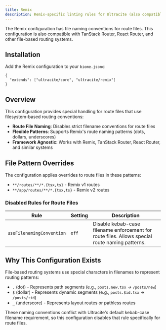 ```yaml
---
title: Remix
description: Remix-specific linting rules for Ultracite (also compatible with TanStack Router and React Router).
---
```


The Remix configuration has file naming conventions for route files. This configuration is also compatible with TanStack Router, React Router, and other file-based routing systems.

## Installation

Add the Remix configuration to your `biome.jsonc`:

```jsonc title="biome.jsonc"
{
  "extends": ["ultracite/core", "ultracite/remix"]
}
```

## Overview

This configuration provides special handling for route files that use filesystem-based routing conventions:

- **Route File Naming**: Disables strict filename conventions for route files
- **Flexible Patterns**: Supports Remix's route naming patterns (dots, dollars, underscores)
- **Framework Agnostic**: Works with Remix, TanStack Router, React Router, and similar systems

## File Pattern Overrides

The configuration applies overrides to route files in these patterns:

- `**/routes/**/*.{tsx,ts}` - Remix v1 routes
- `**/app/routes/**/*.{tsx,ts}` - Remix v2 routes

### Disabled Rules for Route Files

| Rule | Setting | Description |
|------|---------|-------------|
| `useFilenamingConvention` | `off` | Disable kebab-case filename enforcement for route files. Allows special route naming patterns. |

## Why This Configuration Exists

File-based routing systems use special characters in filenames to represent routing patterns:

- `.` (dot) - Represents path segments (e.g., `posts.new.tsx` → `/posts/new`)
- `$` (dollar) - Represents dynamic segments (e.g., `posts.$id.tsx` → `/posts/:id`)
- `_` (underscore) - Represents layout routes or pathless routes

These naming conventions conflict with Ultracite's default kebab-case filename requirement, so this configuration disables that rule specifically for route files.
